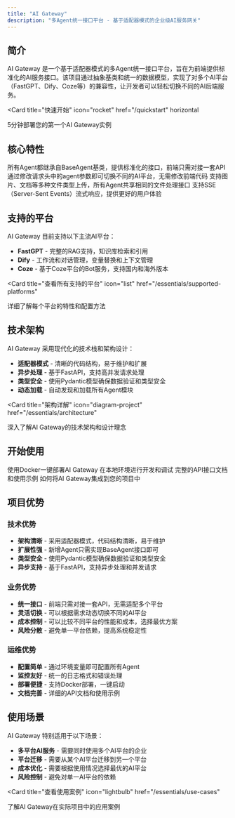 ```yaml
---
title: "AI Gateway"
description: "多Agent统一接口平台 - 基于适配器模式的企业级AI服务网关"
---
```


## 简介

AI Gateway 是一个基于适配器模式的多Agent统一接口平台，旨在为前端提供标准化的AI服务接口。该项目通过抽象基类和统一的数据模型，实现了对多个AI平台（FastGPT、Dify、Coze等）的兼容性，让开发者可以轻松切换不同的AI后端服务。

<Card
  title="快速开始"
  icon="rocket"
  href="/quickstart"
  horizontal
>
  5分钟部署您的第一个AI Gateway实例
</Card>

## 核心特性

<Columns cols={2}>
  <Card
    title="统一接口"
    icon="link"
  >
    所有Agent都继承自BaseAgent基类，提供标准化的接口，前端只需对接一套API
  </Card>
  <Card
    title="灵活切换"
    icon="arrows-rotate"
  >
    通过修改请求头中的agent参数即可切换不同的AI平台，无需修改前端代码
  </Card>
  <Card
    title="文件支持"
    icon="file-arrow-up"
  >
    支持图片、文档等多种文件类型上传，所有Agent共享相同的文件处理接口
  </Card>
  <Card
    title="流式响应"
    icon="stream"
  >
    支持SSE（Server-Sent Events）流式响应，提供更好的用户体验
  </Card>
</Columns>

## 支持的平台

AI Gateway 目前支持以下主流AI平台：

- **FastGPT** - 完整的RAG支持，知识库检索和引用
- **Dify** - 工作流和对话管理，变量替换和上下文管理  
- **Coze** - 基于Coze平台的Bot服务，支持国内和海外版本

<Card
  title="查看所有支持的平台"
  icon="list"
  href="/essentials/supported-platforms"
>
  详细了解每个平台的特性和配置方法
</Card>

## 技术架构

AI Gateway 采用现代化的技术栈和架构设计：

- **适配器模式** - 清晰的代码结构，易于维护和扩展
- **异步处理** - 基于FastAPI，支持高并发请求处理
- **类型安全** - 使用Pydantic模型确保数据验证和类型安全
- **动态加载** - 自动发现和加载所有Agent模块

<Card
  title="架构详解"
  icon="diagram-project"
  href="/essentials/architecture"
>
  深入了解AI Gateway的技术架构和设计理念
</Card>

## 开始使用

<Columns cols={2}>
  <Card
    title="快速部署"
    icon="cloud-arrow-up"
    href="/deploy"
  >
    使用Docker一键部署AI Gateway
  </Card>
  <Card
    title="本地开发"
    icon="code"
    href="/development"
  >
    在本地环境进行开发和调试
  </Card>
  <Card
    title="API文档"
    icon="terminal"
    href="/api-reference/introduction"
  >
    完整的API接口文档和使用示例
  </Card>
  <Card
    title="集成指南"
    icon="puzzle-piece"
    href="/essentials/integration"
  >
    如何将AI Gateway集成到您的项目中
  </Card>
</Columns>

## 项目优势

### 技术优势
- **架构清晰** - 采用适配器模式，代码结构清晰，易于维护
- **扩展性强** - 新增Agent只需实现BaseAgent接口即可
- **类型安全** - 使用Pydantic模型确保数据验证和类型安全
- **异步支持** - 基于FastAPI，支持异步处理和并发请求

### 业务优势
- **统一接口** - 前端只需对接一套API，无需适配多个平台
- **灵活切换** - 可以根据需求动态切换不同的AI平台
- **成本控制** - 可以比较不同平台的性能和成本，选择最优方案
- **风险分散** - 避免单一平台依赖，提高系统稳定性

### 运维优势
- **配置简单** - 通过环境变量即可配置所有Agent
- **监控友好** - 统一的日志格式和错误处理
- **部署便捷** - 支持Docker部署，一键启动
- **文档完善** - 详细的API文档和使用示例

## 使用场景

AI Gateway 特别适用于以下场景：

- **多平台AI服务** - 需要同时使用多个AI平台的企业
- **平台迁移** - 需要从某个AI平台迁移到另一个平台
- **成本优化** - 需要根据使用情况选择最优的AI平台
- **风险控制** - 避免对单一AI平台的依赖

<Card
  title="查看使用案例"
  icon="lightbulb"
  href="/essentials/use-cases"
>
  了解AI Gateway在实际项目中的应用案例
</Card>
